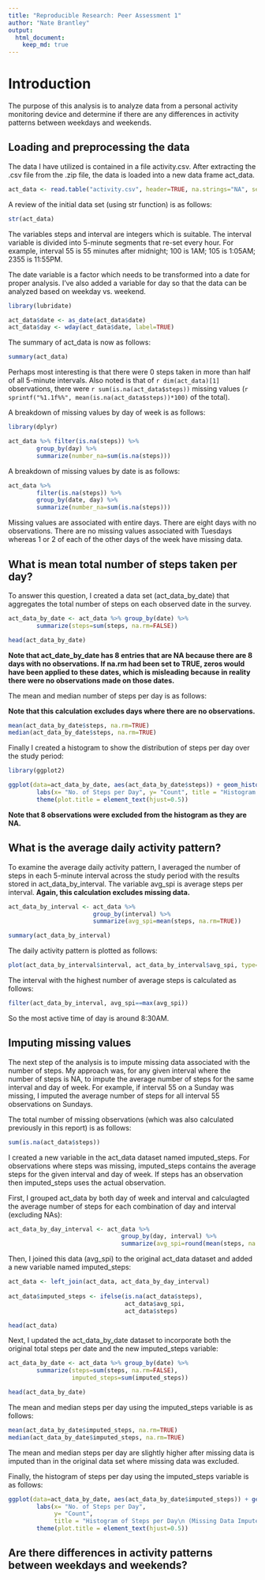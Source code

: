 ```yaml
---
title: "Reproducible Research: Peer Assessment 1"
author: "Nate Brantley"
output: 
  html_document:
    keep_md: true
---
```


# Introduction
The purpose of this analysis is to analyze data from a personal activity monitoring device and determine if there are any differences in activity patterns between weekdays and weekends.

## Loading and preprocessing the data
The data I have utilized is contained in a file activity.csv. After extracting the .csv file from the .zip file, the data is loaded into a new data frame act_data.

```r
act_data <- read.table("activity.csv", header=TRUE, na.strings="NA", sep=",", quote="\"")
```
A review of the initial data set (using str function) is as follows:

```r
str(act_data)
```

The variables steps and interval are integers which is suitable. The interval variable is divided into 5-minute segments that re-set every hour. For example, interval 55 is 55 minutes after midnight; 100 is 1AM; 105 is 1:05AM; 2355 is 11:55PM.

The date variable is a factor which needs to be transformed into a date for proper analysis. I've also added a variable for day so that the data can be analyzed based on weekday vs. weekend.

```r
library(lubridate)
```
```r
act_data$date <- as_date(act_data$date)
act_data$day <- wday(act_data$date, label=TRUE)
```

The summary of act_data is now as follows:

```r
summary(act_data)
```
Perhaps most interesting is that there were 0 steps taken in more than half of all 5-minute intervals. Also noted is that of `r dim(act_data)[1]` observations, there were `r sum(is.na(act_data$steps))` missing values (`r sprintf("%1.1f%%", mean(is.na(act_data$steps))*100)` of the total).

A breakdown of missing values by day of week is as follows:

```r
library(dplyr)
```
```r
act_data %>% filter(is.na(steps)) %>%
        group_by(day) %>%
        summarize(number_na=sum(is.na(steps)))
```

A breakdown of missing values by date is as follows:

```r
act_data %>% 
        filter(is.na(steps)) %>%
        group_by(date, day) %>%
        summarize(number_na=sum(is.na(steps)))
```

Missing values are associated with entire days. There are eight days with no observations. There are no missing values associated with Tuesdays whereas 1 or 2 of each of the other days of the week have missing data.

## What is mean total number of steps taken per day?

To answer this question, I created a data set (act_data_by_date) that aggregates the total number of steps on each observed date in the survey.

```r
act_data_by_date <- act_data %>% group_by(date) %>%
        summarize(steps=sum(steps, na.rm=FALSE))

head(act_data_by_date)
```

**Note that act_date_by_date has 8 entries that are NA because there are 8 days with no observations. If na.rm had been set to TRUE, zeros would have been applied to these dates, which is misleading because in reality there were no observations made on those dates.**

The mean and median number of steps per day is as follows:

**Note that this calculation excludes days where there are no observations.**

```r
mean(act_data_by_date$steps, na.rm=TRUE)
median(act_data_by_date$steps, na.rm=TRUE)
```
Finally I created a histogram to show the distribution of steps per day over the study period:

```r
library(ggplot2)
```
```r
ggplot(data=act_data_by_date, aes(act_data_by_date$steps)) + geom_histogram(binwidth=500) +
        labs(x= "No. of Steps per Day", y= "Count", title = "Histogram of Steps per Day") +
        theme(plot.title = element_text(hjust=0.5))
```

**Note that 8 observations were excluded from the histogram as they are NA.**

## What is the average daily activity pattern?

To examine the average daily activity pattern, I averaged the number of steps in each 5-minute interval across the study period with the results stored in act_data_by_interval. The variable avg_spi is average steps per interval. **Again, this calculation excludes missing data.**

```r
act_data_by_interval <- act_data %>% 
                        group_by(interval) %>%
                        summarize(avg_spi=mean(steps, na.rm=TRUE))

summary(act_data_by_interval)
```

The daily activity pattern is plotted as follows:

```r
plot(act_data_by_interval$interval, act_data_by_interval$avg_spi, type="l", main="Average No. of Steps per Interval\n Over Study Period", xlab="5-Minute Interval", ylab="Avg. No. of Steps", col="blue", lwd=2)
```

The interval with the highest number of average steps is calculated as follows:

```r
filter(act_data_by_interval, avg_spi==max(avg_spi))
```
So the most active time of day is around 8:30AM.


## Imputing missing values

The next step of the analysis is to impute missing data associated with the number of steps. My approach was, for any given interval where the number of steps is NA, to impute the average number of steps for the same interval and day of week. For example, if interval 55 on a Sunday was missing, I imputed the average number of steps for all interval 55 observations on Sundays.

The total number of missing observations (which was also calculated previously in this report) is as follows:

```r
sum(is.na(act_data$steps))
```

I created a new variable in the act_data dataset named imputed_steps. For observations where steps was missing, imputed_steps contains the average steps for the given interval and day of week. If steps has an observation then imputed_steps uses the actual observation.

First, I grouped act_data by both day of week and interval and calculagted the average number of steps for each combination of day and interval (excluding NAs):

```r
act_data_by_day_interval <- act_data %>% 
                                group_by(day, interval) %>%
                                summarize(avg_spi=round(mean(steps, na.rm=TRUE), digits=2))
```

Then, I joined this data (avg_spi) to the original act_data dataset and added a new variable named imputed_steps:

```r
act_data <- left_join(act_data, act_data_by_day_interval)
    
act_data$imputed_steps <- ifelse(is.na(act_data$steps),
                                 act_data$avg_spi,
                                 act_data$steps)

head(act_data)
```

Next, I updated the act_data_by_date dataset to incorporate both the original total steps per date and the new imputed_steps variable:

```r
act_data_by_date <- act_data %>% group_by(date) %>%
        summarize(steps=sum(steps, na.rm=FALSE),
                  imputed_steps=sum(imputed_steps))

head(act_data_by_date)
```

The mean and median steps per day using the imputed_steps variable is as follows:

```r
mean(act_data_by_date$imputed_steps, na.rm=TRUE)
median(act_data_by_date$imputed_steps, na.rm=TRUE)
```

The mean and median steps per day are slightly higher after missing data is imputed than in the original data set where missing data was excluded.

Finally, the histogram of steps per day using the imputed_steps variable is as follows:

```r
ggplot(data=act_data_by_date, aes(act_data_by_date$imputed_steps)) + geom_histogram(binwidth=500) +
        labs(x= "No. of Steps per Day", 
             y= "Count", 
             title = "Histogram of Steps per Day\n (Missing Data Imputed)") +
        theme(plot.title = element_text(hjust=0.5))
```





## Are there differences in activity patterns between weekdays and weekends?

